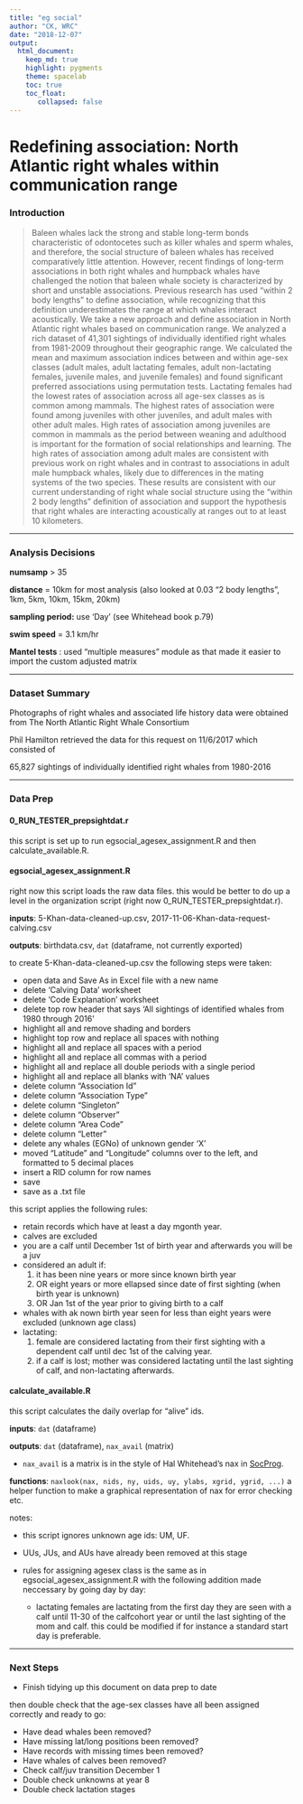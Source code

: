```yaml
---
title: "eg social"
author: "CK, WRC"
date: "2018-12-07"
output: 
  html_document:
    keep_md: true
    highlight: pygments
    theme: spacelab
    toc: true
    toc_float:
       collapsed: false
---
```


# Redefining association: North Atlantic right whales within communication range

### Introduction

> Baleen whales lack the strong and stable long-term bonds characteristic of odontocetes such as killer whales and sperm whales, and therefore, the social structure of baleen whales has received comparatively little attention. However, recent findings of long-term associations in both right whales and humpback whales have challenged the notion that baleen whale society is characterized by short and unstable associations. Previous research has used “within 2 body lengths” to define association, while recognizing that this definition underestimates the range at which whales interact acoustically. We take a new approach and define association in North Atlantic right whales based on communication range. We analyzed a rich dataset of 41,301 sightings of individually identified right whales from 1981-2009 throughout their geographic range. We calculated the mean and maximum association indices between and within age-sex classes (adult males, adult lactating females, adult non-lactating females, juvenile males, and juvenile females) and found significant preferred associations using permutation tests. Lactating females had the lowest rates of association across all age-sex classes as is common among mammals. The highest rates of association were found among juveniles with other juveniles, and adult males with other adult males. High rates of association among juveniles are common in mammals as the period between weaning and adulthood is important for the formation of social relationships and learning. The high rates of association among adult males are consistent with previous work on right whales and in contrast to associations in adult male humpback whales, likely due to differences in the mating systems of the two species. These results are consistent with our current understanding of right whale social structure using the “within 2 body lengths” definition of association and support the hypothesis that right whales are interacting acoustically at ranges out to at least 10 kilometers.

----

### Analysis Decisions


**numsamp** > 35

**distance** = 10km for most analysis 
(also looked at 0.03 "2 body lengths", 1km, 5km, 10km, 15km, 20km)

**sampling period:** use 'Day' (see Whitehead book p.79)

**swim speed** = 3.1 km/hr

**Mantel tests** : used "multiple measures" module as that made it easier to import the custom adjusted matrix

----

### Dataset Summary

Photographs of right whales and associated life history data were obtained from The North Atlantic Right Whale Consortium

Phil Hamilton retrieved the data for this request on 11/6/2017 which consisted of 

65,827 sightings of individually identified right whales from 1980-2016


----

### Data Prep


#### 0\_RUN\_TESTER\_prepsightdat.r

this script is set up to run egsocial\_agesex\_assignment.R and then calculate\_available.R.

#### egsocial\_agesex\_assignment.R

right now this script loads the raw data files. this would be better to do up a level in the organization script (right now 0\_RUN\_TESTER\_prepsightdat.r).

**inputs**: 5-Khan-data-cleaned-up.csv, 2017-11-06-Khan-data-request-calving.csv

**outputs**: birthdata.csv, `dat` (dataframe, not currently exported)

to create 5-Khan-data-cleaned-up.csv the following steps were taken:

- open data and Save As in Excel file with a new name
- delete 'Calving Data' worksheet
- delete 'Code Explanation' worksheet
- delete top row header that says 'All sightings of identified whales from 1980 through 2016'
- highlight all and remove shading and borders   
- highlight top row and replace all spaces with nothing
- highlight all and replace all spaces with a period
- highlight all and replace all commas with a period
- highlight all and replace all double periods with a single period
- highlight all and replace all blanks with 'NA' values
- delete column "Association Id"
- delete column "Association Type"
- delete column "Singleton"
- delete column "Observer"
- delete column "Area Code"
- delete column "Letter"
- delete any whales (EGNo) of unknown gender 'X'
- moved "Latitude" and "Longitude" columns over to the left, and formatted to 5 decimal places
- insert a RID column for row names
- save
- save as a .txt file

this script applies the following rules:

- retain records which have at least a day mgonth year.
- calves are excluded
- you are a calf until December 1st of birth year and afterwards you will be a juv
- considered an adult if:
    1. it has been nine years or more since known birth year
    2. OR eight years or more ellapsed since date of first sighting (when birth year is unknown)
    3. OR Jan 1st of the year prior to giving birth to a calf
- whales with ak nown birth year seen for less than eight years were excluded (unknown age class)
- lactating:
    1. female are considered lactating from their first sighting with a dependent calf until dec 1st of the calving year.
    2. if a calf is lost; mother was considered lactating until the last sighting of calf, and non-lactating afterwards.

#### calculate\_available.R

this script calculates the daily overlap for "alive" ids.

**inputs**: `dat` (dataframe)

**outputs**: `dat` (dataframe), `nax_avail` (matrix)

- `nax_avail` is a matrix is in the style of Hal Whitehead's nax in [SocProg](http://http://whitelab.biology.dal.ca/SOCPROG/social.htm).

**functions**: `naxlook(nax, nids, ny, uids, uy, ylabs, xgrid, ygrid, ...)`
a helper function to make a graphical representation of nax for error checking etc.

notes:

- this script ignores unknown age ids: UM, UF.
- UUs, JUs, and AUs have already been removed at this stage

- rules for assigning agesex class is the same as in egsocial\_agesex\_assignment.R with the following addition made neccessary by going day by day:
    - lactating females are lactating from the first day they are seen with a calf until 11-30 of the calfcohort year or until the last sighting of the mom and calf. this could be modified if for instance a standard start day is preferable.

----

### Next Steps

* Finish tidying up this document on data prep to date

then double check that the age-sex classes have all been assigned correctly and ready to go:

* Have dead whales been removed?
* Have missing lat/long positions been removed?
* Have records with missing times been removed?
* Have whales of calves been removed?
* Check calf/juv transition December 1
* Double check unknowns at year 8
* Double check lactation stages
